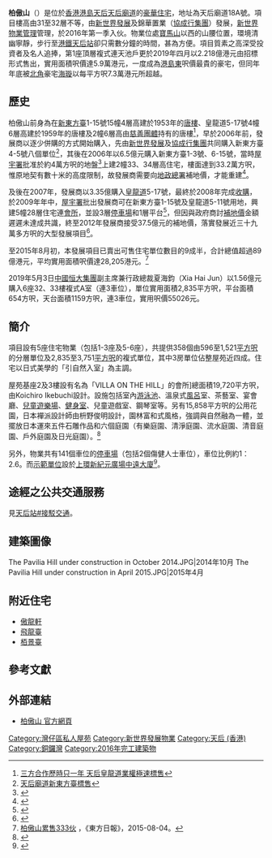 {{distinguish|柏傲灣|柏蔚山|柏傲莊}}
{{Infobox_housinghk 
| name = 柏傲山<br/>The Pavilia Hill
| logo= 
| photo = The Pavilia Hill.jpg
| phototitle = 
| address= [[香港|香港]][[天后廟道|天后廟道]]18A號
| lot= 內地段第2411號B分段第1小分段A段、第1小分段B段、第1小分段餘段、第2小分段、第3小分段、第4小分段、第5小分段、第6小分段、B分段餘段<br/>內地段第2411號C分段第1小分段A段、第1小分段B段、第1小分段餘段、第2小分段、第2小分段餘段<br/>內地段第2411號D分段第1小分段<br/>內地段第2411號E分段第1小分段、第2小分段、E分段餘段
| developer= [[新世界發展|新世界發展]]<br/>[[錦華置業|錦華置業]]
| manager= 
| use = 住宅
| blocknumber = 5
| floor_area = 
| floornumber = 第1、2、6座：31<br/>第3、5座：32
| yearofcompletion = 2016年3月
| former = 
| facilities = 會所、停車場
| website = [http://www.thepaviliahill.com.hk/ 官方網頁]
}}

'''柏傲山'''（{{lang-en|The Pavilia Hill}}）是位於[[香港|香港]][[香港島|港島]][[天后|天后]][[天后廟道|天后廟道]]的[[豪宅|豪華住宅]]，地址為天后廟道18A號。項目樓高由31至32層不等，由[[新世界發展|新世界發展]]及錦華置業（[[協成行集團|協成行集團]]）發展，[[新世界物業管理|新世界物業管理]]管理，於2016年第一季入伙。物業位處[[寶馬山|寶馬山]]以西的山腰位置，環境清幽寧靜，步行至[[港鐵|港鐵]][[天后站|天后站]]卻只需數分鐘的時間，甚為方便。項目質素之高深受投資者及名人追捧，第1座頂層複式連天池戶更於2019年四月以2.218億港元由招標形式售出，實用面積呎價達5.9萬港元，一度成為[[港島東|港島東]]呎價最貴的豪宅，但同年年底被[[北角|北角]]豪宅[[海璇|海璇]]以每平方呎7.3萬港元所超越。

== 歷史 ==
柏傲山前身為在[[新東方臺|新東方臺]]1-15號15幢4層高建於1953年的[[唐樓|唐樓]]、皇龍道5-17號4幢6層高建於1959年的唐樓及2幢6層高由[[慈善團體|慈善團體]]持有的唐樓<ref>[http://hd.stheadline.com/culture/culture_content.asp?contid=29060&srctype=g 三方合作歷時只一年 天后皇龍道業權極速標售]</ref>，早於2006年前，發展商以逐少併購的方式開始購入，先由[[新世界發展|新世界發展]]及[[協成行集團|協成行集團]]共同購入新東方臺4-5號八個單位<ref>[http://std.stheadline.com/archive/fullstory.asp?andor=or&year1=2006&month1=10&day1=5&year2=2006&month2=10&day2=5&category=all&id=20061005h07&keyword1=&keyword2= 天后廟道新東方臺標售]</ref>，其後在2006年以6.5億元購入新東方臺1-3號、6-15號，當時[[屋宇署|屋宇署]]批准於約4萬方呎的地盤<ref>{{Cite web |url=http://hk.apple.nextmedia.com/financeestate/art/20061215/6622507 |title=新世界、協成行6.5億奪新東方臺 |access-date=2014-10-20 |archive-date=2015-06-08 |archive-url=https://web.archive.org/web/20150608122035/http://hk.apple.nextmedia.com/financeestate/art/20061215/6622507 |dead-url=no }}</ref>上建2幢33、34層高住宅，樓面達到33.2萬方呎，惟原地契有數十米的高度限制，故發展商需要向[[地政總署|地政總署]]補地價，才能重建<ref>{{Cite web |url=http://www.mpfinance.com/htm/Finance/20070629/News/la_laa1.htm |title=新世界新東方臺 批建34層住宅 等同新高限約140米 |access-date=2014-10-20 |archive-date=2016-03-04 |archive-url=https://web.archive.org/web/20160304130219/http://www.mpfinance.com/htm/Finance/20070629/News/la_laa1.htm |dead-url=no }}</ref>。

及後在2007年，發展商以3.35億購入[[皇龍道|皇龍道]]5-17號，最終於2008年完成[[收購|收購]]，於2009年年中，[[屋宇署|屋宇署]]批出發展商可在新東方臺1-15號及皇龍道5-11號用地，興建5幢28層住宅連[[會所|會所]]，並設3層[[停車場|停車場]]和1層平台<ref>{{Cite web |url=https://www.hkej.com/template/property/php/detail.php?title_id=6928 |title=新世界新東方台補價逾37億 |access-date=2014-10-20 |archive-date=2014-10-20 |archive-url=https://web.archive.org/web/20141020102732/https://www.hkej.com/template/property/php/detail.php?title_id=6928 |dead-url=no }}</ref>，但因與政府商討[[補地價|補地價]]金額遲遲未達成共識，終至2012年發展商接受37.5億元的補地價，落實發展近三十九萬多方呎的大型發展項目<ref>{{Cite web |url=https://hk.news.yahoo.com/%E6%AF%8F%E5%91%8E9500%E5%85%83-%E9%AB%98%E9%81%8E%E6%B2%B9%E8%A1%97%E5%8F%8A%E5%8C%97%E8%A7%92%E9%82%A8-%E5%A4%A9%E5%90%8E%E9%A0%85%E7%9B%AE%E8%A3%9C%E5%83%B937%E5%84%84-%E6%96%B0%E4%B8%96%E7%95%8C%E6%8E%A5%E7%B4%8D-223000922.html |title=每呎9500元 高過油街及北角邨 天后項目補價37億 新世界接納 |access-date=2014-10-20 |archive-date=2016-03-16 |archive-url=https://web.archive.org/web/20160316141358/https://hk.news.yahoo.com/%e6%af%8f%e5%91%8e9500%e5%85%83-%e9%ab%98%e9%81%8e%e6%b2%b9%e8%a1%97%e5%8f%8a%e5%8c%97%e8%a7%92%e9%82%a8-%e5%a4%a9%e5%90%8e%e9%a0%85%e7%9b%ae%e8%a3%9c%e5%83%b937%e5%84%84-%e6%96%b0%e4%b8%96%e7%95%8c%e6%8e%a5%e7%b4%8d-223000922.html |dead-url=no }}</ref>。

至2015年8月初，本發展項目已賣出可售住宅單位數目的9成半，合計總值超過89億港元，平均實用面積呎價達28,205港元。<ref>[http://orientaldaily.on.cc/cnt/finance/20150804/00204_010.html 柏傲山累售333伙] {{Wayback|url=http://orientaldaily.on.cc/cnt/finance/20150804/00204_010.html |date=20160305001939 }}，《東方日報》，2015-08-04。</ref>

2019年5月3日[[中國恒大集團|中國恒大集團]]副主席兼行政總裁夏海鈞（Xia Hai Jun）以1.56億元購入6座32、33樓複式A室（連3車位），單位實用面積2,835平方呎，平台面積654方呎，天台面積1159方呎，連3車位，實用呎價55026元。

== 簡介 ==
項目設有5座住宅物業（包括1-3座及5-6座），共提供358個由596至1,521[[平方呎|平方呎]]的分層單位及2,835至3,751[[平方呎|平方呎]]的複式單位，其中3房單位佔整屋苑近四成。住宅以日式美學的「引自然入室」為主調。

屋苑基座2及3樓設有名為「VILLA ON THE HILL」的會所]總面積19,720平方呎，由Koichiro Ikebuchi設計。設施包括室內[[游泳池|游泳池]]、溫泉式[[風呂|風呂]]室、茶藝室、宴會廳、[[兒童遊樂場|兒童遊樂場]]、[[健身房|健身室]]、兒童遊戲室、鋼琴室等。另有15,858平方呎的公用花園，日本襌派設計師由枡野俊明設計，園林富和式風格，強調與自然融為一體，並擺放日本運來五件石雕作品和六個庭園（有樂庭園、清淨庭園、流水庭園、清音庭園、戶外庭園及日光庭園）。<ref>{{cite news |title=柏傲山聯乘日式美學 特色戶下半年標售 |url=https://www.bastillepost.com/macau/article/248868-%E6%9F%8F%E5%82%B2%E5%B1%B1%E8%81%AF%E4%B9%98%E6%97%A5%E5%BC%8F%E7%BE%8E%E5%AD%B8-%E7%89%B9%E8%89%B2%E6%88%B6%E4%B8%8B%E5%8D%8A%E5%B9%B4%E6%A8%99%E5%94%AE |accessdate=2018-08-31 |work=星島日報 |date=2016-05-13 |archive-date=2018-09-01 |archive-url=https://web.archive.org/web/20180901114649/https://www.bastillepost.com/macau/article/248868-%e6%9f%8f%e5%82%b2%e5%b1%b1%e8%81%af%e4%b9%98%e6%97%a5%e5%bc%8f%e7%be%8e%e5%ad%b8-%e7%89%b9%e8%89%b2%e6%88%b6%e4%b8%8b%e5%8d%8a%e5%b9%b4%e6%a8%99%e5%94%ae |dead-url=no }}</ref>

另外，物業共有141個車位的[[停車場|停車場]]（包括2個傷健人士車位），車位比例約1：2.6。而[[示範單位|示範單位]]設於[[上環|上環]][[新紀元廣場|新紀元廣場]][[中遠大廈|中遠大廈]]<ref>{{Cite web |url=http://ps.hket.com/content/235018/%E6%9F%8F%E5%82%B2%E5%B1%B1%E9%A6%96%E6%89%B972%E4%BC%99%20%E6%8A%98%E5%AF%A6%E5%83%B91417.5%E8%90%AC%E8%B5%B7/ |title=柏傲山首批72伙 折實價1417.5萬起 |access-date=2014-11-17 |archive-date=2017-01-05 |archive-url=https://web.archive.org/web/20170105085145/http://ps.hket.com/content/235018/%E6%9F%8F%E5%82%B2%E5%B1%B1%E9%A6%96%E6%89%B972%E4%BC%99%20%E6%8A%98%E5%AF%A6%E5%83%B91417.5%E8%90%AC%E8%B5%B7/ |dead-url=no }}</ref>。

== 途經之公共交通服務 ==
見[[天后站#接駁交通|天后站#接駁交通]]。

==建築圖像==
<gallery>
The Pavilia Hill under construction in October 2014.JPG|2014年10月
The Pavilia Hill under construction in April 2015.JPG|2015年4月
</gallery>

==附近住宅==
*[[傲龍軒|傲龍軒]]
*[[飛龍臺|飛龍臺]]
*[[栢景臺|栢景臺]]

==參考文獻==
{{reflist}}

==外部連結==
*[http://www.thepaviliahill.com.hk/ 柏傲山 官方網頁] {{Wayback|url=http://www.thepaviliahill.com.hk/ |date=20210124142459 }}

{{新世界發展}}
[[Category:灣仔區私人屋苑|Category:灣仔區私人屋苑]]
[[Category:新世界發展物業|Category:新世界發展物業]]
[[Category:天后_(香港)|Category:天后 (香港)]]
[[Category:銅鑼灣|Category:銅鑼灣]]
[[Category:2016年完工建築物|Category:2016年完工建築物]]
